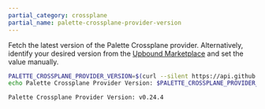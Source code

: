 ```yaml
---
partial_category: crossplane
partial_name: palette-crossplane-provider-version
---
```


Fetch the latest version of the Palette Crossplane provider. Alternatively, identify your desired version from the
[Upbound Marketplace](https://marketplace.upbound.io/providers/crossplane-contrib/provider-palette) and set the
value manually.

```bash
PALETTE_CROSSPLANE_PROVIDER_VERSION=$(curl --silent https://api.github.com/repos/crossplane-contrib/provider-palette/releases/latest | jq --raw-output .tag_name)
echo Palette Crossplane Provider Version: $PALETTE_CROSSPLANE_PROVIDER_VERSION
```

```bash hideClipboard title="Example output"
Palette Crossplane Provider Version: v0.24.4
```